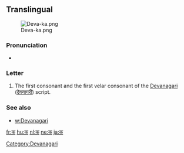 {{also|क़}}
==Translingual==
[[File:Deva-ka.png|thumb]]

===Pronunciation===
* {{IPA|/kə/}}

===Letter===
{{mul-deva|ka}}

# The first consonant and the first velar consonant of the [[Devanagari]] ([[देवनागरी]]) script.

===See also===
* [[w:Devanagari]]

[[Category:Devanagari]]

[[fr:क]]
[[hu:क]]
[[nl:क]]
[[ne:क]]
[[ja:क]]
